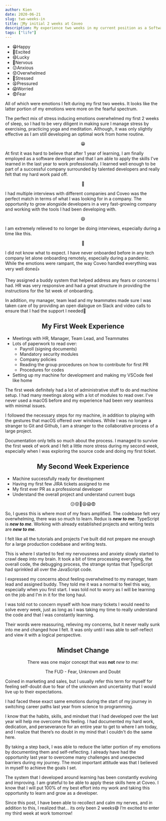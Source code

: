 ```yaml
---
author: Kien
date: 2020-06-21
slug: two-weeks-in
title: 🛶My initial 2 weeks at Coveo
description: My experience two weeks in my current position as a Software Developer.
tags: ["life"]
---
```


<ul style={{  fontSize: `1.2rem`, textAlign: `center`, listStyleType: `none`}}>
  <li style={{color: `#08F334`}}>😁Happy</li>
  <li style={{color: `#53de19`}}>🙌Excited</li>
  <li style={{color: `#87d006`}}>😄Lucky</li>
  <li style={{color: `#a6bf00`}}>😬Nervous</li>
  <li style={{color: `#b4b200`}}>😕Anxious</li>
  <li style={{color: `#ca9e00`}}>😟Overwhelmed</li>
  <li style={{color: `#cf9500`}}>🤯Stressed</li>
  <li style={{color: `#d68600`}}>😫Pressured</li>
  <li style={{color: `#df7300`}}>😱Worried</li>
  <li style={{color: `#e74e06`}}>😨Fear</li>
</ul>



All of which were emotions I felt during my first two weeks. It looks like the latter portion of my emotions were more on the fearful spectrum.

The perfect mix of stress inducing emotions overwhelmed my first 2 weeks of sleep, so I had to be very diligent in making sure I manage stress by exercising, practicing yoga and meditation. Although, it was only slightly effective as I am still developing an optimal work from home routine.

<center style={{fontSize: `2rem`}}>😁</center>

At first it was hard to believe that after 1 year of learning, I am finally employed as a software developer and that I am able to apply the skills I've learned in the last year to work professionally. I learned well enough to be part of a successful company surrounded by talented developers and really felt that my hard work paid off.

<center style={{fontSize: `2rem`}}>🙌</center>

I had multiple interviews with different companies and Coveo was the perfect match in terms of what I was looking for in a company. The opportunity to grow alongside developers in a very fast-growing company and working with the tools I had been developing with.

<center style={{fontSize: `2rem`}}>😄</center>

I am extremely relieved to no longer be doing interviews, especially during a time like this.

<center style={{fontSize: `2rem`}}>😬</center>

I did not know what to expect. I have never onboarded before in any tech company let alone onboarding remotely, especially during a pandemic. While the emotions were rampant, the way Coveo handled everything was very well done👍

They assigned a buddy system that helped address any fears or concerns I had. HR was very responsive and had a great structure in providing the instructions for the 1st week of onboarding. 

In addition, my manager, team lead and my teammates made sure I was taken care of by providing an open dialogue on Slack and video calls to ensure that I had the support I needed🙏

## <center>My First Week Experience</center>

- Meetings with HR, Manager, Team Lead, and Teammates
- Lots of paperwork to read over:
  - Payroll (signing documents)
  - Mandatory security modules
  - Company policies
  - Reading the group procedures on how to contribute for first PR
  - Procedures for codes
- Setting up my machine for development and making my VSCode feel like home

The first week definitely had a lot of administrative stuff to do and machine setup. I had many meetings along with a lot of modules to read over. I've never used a macOS before and my experience had been very seamless with minimal issues.

I followed the necessary steps for my machine, in addition to playing with the gestures that macOS offered over windows. While I was no longer a stranger to Git and Github, I am a stranger to the collaborative process of a large project.

Documentation only tells so much about the process. I managed to survive the first week of work and I felt a little more stress during my second week, especially when I was exploring the source code and doing my first ticket.

## <center>My Second Week Experience</center>

- Machine successfully ready for development
- Having my first few JIRA tickets assigned to me
- My first ever PR as a professional developer
- Understand the overall project and understand current bugs


<center style={{fontSize: `2rem`}}>😕😟🤯😫😱😨</center>

So, I guess this is where most of my fears amplified. The codebase felt very overwhelming, there was so much to learn. Redux is ***new to me***. TypeScript is ***new to me***. Working with already established projects and writing tests are ***new to me***.

I felt like all the tutorials and projects I've built did not prepare me enough for a large production codebase and writing tests.

This is where I started to feel my nervousness and anxiety slowly started to crawl deep into my brain. It took a bit of time processing everything, the overall code, the debugging process, the strange syntax that TypeScript had sprinkled all over the JavaScript code.

I expressed my concerns about feeling overwhelmed to my manager, team lead and assigned buddy. They told me it was a normal to feel this way, especially when you first start. I was told not to worry as I will be learning on the job and I'm in it for the long haul.

I was told not to concern myself with how many tickets I would need to solve every week, just as long as I was taking my time to really understand the code and that I was constantly learning.

Their words were reassuring, relieving my concerns, but it never really sunk into me and changed how I felt. It was only until I was able to self-reflect and view it with a logical perspective.

## <center>Mindset Change</center>
<center><p>There was one major concept that was <strong>not</strong> <i style={{color: `#f78c6c`}}>new to me:</i></p></center>

<center><p>The FUD - Fear, Unknown and Doubt</p></center>


Coined in marketing and sales, but I usually refer this term for myself for feeling self-doubt due to fear of the unknown and uncertainty that I would live up to their expectations.

I had faced these exact same emotions during the start of my journey in switching career paths last year from science to programming.

I know that the habits, skills, and mindset that I had developed over the last year will help me overcome this feeling. I had documented my hard work, dedication, and perseverance for an entire year to get to where I am today, and I realize that there’s no doubt in my mind that I couldn't do the same here.

By taking a step back, I was able to reduce the latter portion of my emotions by documenting them and self-reflecting. I already have had the opportunity last year to overcome many challenges and unexpected barriers during my journey. The most important attitude was that I believed in myself to achieve the goals I set.

The system that I developed around learning has been constantly evolving and improving. I am grateful to be able to apply these skills here at Coveo. I know that I will put 100% of my best effort into my work and taking this opportunity to learn and grow as a developer.

Since this post, I have been able to recollect and calm my nerves, and in addition to this, I realized that... its only been 2 weeks😅 I’m excited to enter my third week at work tomorrow!